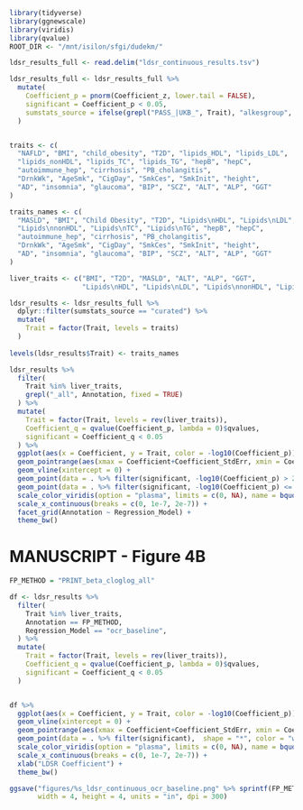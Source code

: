 ```r
library(tidyverse)
library(ggnewscale)
library(viridis)
library(qvalue)
ROOT_DIR <- "/mnt/isilon/sfgi/dudekm/"
```

```r
ldsr_results_full <- read.delim("ldsr_continuous_results.tsv")

ldsr_results_full <- ldsr_results_full %>%
  mutate(
    Coefficient_p = pnorm(Coefficient_z, lower.tail = FALSE),
    significant = Coefficient_p < 0.05,
    sumstats_source = ifelse(grepl("PASS_|UKB_", Trait), "alkesgroup", "curated")
  )


traits <- c(
  "NAFLD", "BMI", "child_obesity", "T2D", "lipids_HDL", "lipids_LDL", 
  "lipids_nonHDL", "lipids_TC", "lipids_TG", "hepB", "hepC",
  "autoimmune_hep", "cirrhosis", "PB_cholangitis",
  "DrnkWk", "AgeSmk", "CigDay", "SmkCes", "SmkInit", "height",
  "AD", "insomnia", "glaucoma", "BIP", "SCZ", "ALT", "ALP", "GGT"
)

traits_names <- c(
  "MASLD", "BMI", "Child Obesity", "T2D", "Lipids\nHDL", "Lipids\nLDL", 
  "Lipids\nnonHDL", "Lipids\nTC", "Lipids\nTG", "hepB", "hepC",
  "autoimmune_hep", "cirrhosis", "PB_cholangitis",
  "DrnkWk", "AgeSmk", "CigDay", "SmkCes", "SmkInit", "height",
  "AD", "insomnia", "glaucoma", "BIP", "SCZ", "ALT", "ALP", "GGT"
)

liver_traits <- c("BMI", "T2D", "MASLD", "ALT", "ALP", "GGT",
                  "Lipids\nHDL", "Lipids\nLDL", "Lipids\nnonHDL", "Lipids\nTC", "Lipids\nTG")

ldsr_results <- ldsr_results_full %>%
  dplyr::filter(sumstats_source == "curated") %>%
  mutate(
    Trait = factor(Trait, levels = traits)
  )
  
levels(ldsr_results$Trait) <- traits_names
```


```r
ldsr_results %>%
  filter(
    Trait %in% liver_traits,
    grepl("_all", Annotation, fixed = TRUE)
  ) %>%
  mutate(
    Trait = factor(Trait, levels = rev(liver_traits)),
    Coefficient_q = qvalue(Coefficient_p, lambda = 0)$qvalues,
    significant = Coefficient_q < 0.05
  ) %>%
  ggplot(aes(x = Coefficient, y = Trait, color = -log10(Coefficient_p))) + 
  geom_pointrange(aes(xmax = Coefficient+Coefficient_StdErr, xmin = Coefficient-Coefficient_StdErr), size = 1) +
  geom_vline(xintercept = 0) +
  geom_point(data = . %>% filter(significant, -log10(Coefficient_p) > 20),  shape = "*", color = "white", size = 4) + 
  geom_point(data = . %>% filter(significant, -log10(Coefficient_p) <= 20), shape = "*", color = "black", size = 4) + 
  scale_color_viridis(option = "plasma", limits = c(0, NA), name = bquote(-log[10](p)), direction = -1) +
  scale_x_continuous(breaks = c(0, 1e-7, 2e-7)) +
  facet_grid(Annotation ~ Regression_Model) +
  theme_bw()
```
# MANUSCRIPT - Figure 4B
```r
FP_METHOD = "PRINT_beta_cloglog_all"

df <- ldsr_results %>%
  filter(
    Trait %in% liver_traits,
    Annotation == FP_METHOD,
    Regression_Model == "ocr_baseline",
  ) %>%
  mutate(
    Trait = factor(Trait, levels = rev(liver_traits)),
    Coefficient_q = qvalue(Coefficient_p, lambda = 0)$qvalues,
    significant = Coefficient_q < 0.05
  ) 


df %>%
  ggplot(aes(x = Coefficient, y = Trait, color = -log10(Coefficient_p))) + 
  geom_vline(xintercept = 0) +
  geom_pointrange(aes(xmax = Coefficient+Coefficient_StdErr, xmin = Coefficient-Coefficient_StdErr), size = 1) +
  geom_point(data = . %>% filter(significant),  shape = "*", color = "white", size = 5) + 
  scale_color_viridis(option = "plasma", limits = c(0, NA), name = bquote(-log[10](p)), direction = -1) +
  scale_x_continuous(breaks = c(0, 1e-7, 2e-7)) +
  xlab("LDSR Coefficient") +
  theme_bw()

ggsave("figures/%s_ldsr_continuous_ocr_baseline.png" %>% sprintf(FP_METHOD), 
       width = 4, height = 4, units = "in", dpi = 300)
```

